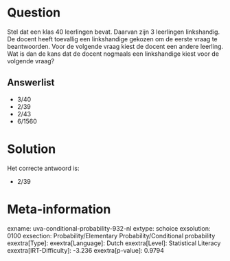 Question
========

Stel dat een klas 40 leerlingen bevat. Daarvan zijn 3 leerlingen
linkshandig. De docent heeft toevallig een linkshandige gekozen om de
eerste vraag te beantwoorden. Voor de volgende vraag kiest de docent een
andere leerling. Wat is dan de kans dat de docent nogmaals een
linkshandige kiest voor de volgende vraag?

Answerlist
----------

* 3/40
* 2/39
* 2/43
* 6/1560

Solution
========

Het correcte antwoord is: 

* 2/39

Meta-information
================
exname: uva-conditional-probability-932-nl
extype: schoice
exsolution: 0100
exsection: Probability/Elementary Probability/Conditional probability
exextra[Type]: 
exextra[Language]: Dutch
exextra[Level]: Statistical Literacy
exextra[IRT-Difficulty]: -3.236
exextra[p-value]: 0.9794
